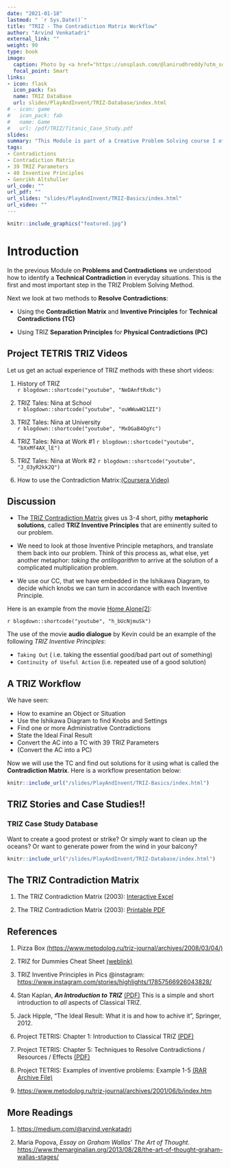 ```yaml
---
date: "2021-01-18"
lastmod: " `r Sys.Date()`"
title: "TRIZ - The Contradiction Matrix Workflow"
author: "Arvind Venkatadri"
external_link: ""
weight: 90
type: book
image:
  caption: Photo by <a href="https://unsplash.com/@lanirudhreddy?utm_source=unsplash&utm_medium=referral&utm_content=creditCopyText">ANIRUDH</a> on <a href="https://unsplash.com/s/photos/matrix?utm_source=unsplash&utm_medium=referral&utm_content=creditCopyText">Unsplash</a>
  focal_point: Smart
links:
- icon: flask
  icon_pack: fas
  name: TRIZ DataBase
  url: slides/PlayAndInvent/TRIZ-Database/index.html
# - icon: game
#   icon_pack: fab
#   name: Game
#   url: /pdf/TRIZ/Titanic_Case_Study.pdf
slides: 
summary: "This Module is part of a Creative Problem Solving course I offer at Srishti Manipal Institute, Bangalore"
tags:
- Contradictions
- Contradiction Matrix
- 39 TRIZ Parameters
- 40 Inventive Principles
- Genrikh Altshuller
url_code: ""
url_pdf: ""
url_slides: "slides/PlayAndInvent/TRIZ-Basics/index.html"
url_video: ""
---
```



```r
knitr::include_graphics("featured.jpg")

```

# Introduction

In the previous Module on **Problems and Contradictions** we understood how to identify a **Technical Contradiction** in everyday situations. This is the first and most important step in the TRIZ Problem Solving Method. 

Next we look at two methods to **Resolve Contradictions**:

- Using the **Contradiction Matrix** and **Inventive Principles** for **Technical Contradictions (TC)**

- Using TRIZ **Separation Principles** for **Physical Contradictions (PC)**


## Project TETRIS TRIZ Videos
Let us get an actual experience of TRIZ methods with these short videos:


1. History of TRIZ   
  `r blogdown::shortcode("youtube", "NeDAnftRx8c")`<br>


2. TRIZ Tales: Nina at School   
  `r blogdown::shortcode("youtube", "ouWWuwW21ZI")` <br>

3. TRIZ Tales: Nina at University   
  `r blogdown::shortcode("youtube", "MxOGaB4OgYc")` <br>

4. TRIZ Tales: Nina at Work #1 
  `r blogdown::shortcode("youtube", "bXxMf4AX_lE")` <br>

5. TRIZ Tales: Nina at Work #2 
  `r blogdown::shortcode("youtube", "J_O3yR2kk2Q")` <br>


6. How to use the Contradiction Matrix:[(Coursera Video)](https://www.coursera.org/lecture/creative-thinking-techniques-and-tools-for-success/contradiction-matrix-DtEKz>)

## Discussion

- The <u>[TRIZ Contradiction Matrix](pdf/TRIZ/matrix2003.pdf)</u> gives us 3-4 short, pithy **metaphoric solutions**, called **TRIZ Inventive Principles** that are eminently suited to our problem.\

- We need to look at those Inventive Principle metaphors, and translate them back into our problem. Think of this process as, what else, yet another metaphor: *taking the antilogarithm* to arrive at the solution of a complicated multiplication problem. \
- We use our CC, that we have embedded in the Ishikawa Diagram, to decide which knobs we can turn in accordance with each Inventive Principle. 


Here is an example from the movie <u>[Home Alone(2)](https://youtu.be/mz-snPWBQYQ)</u>:

`r blogdown::shortcode("youtube", "h_bUcNjmuSk")`

The use of the movie **audio dialogue** by Kevin could be an example of the following *TRIZ Inventive Principles*:\

- `Taking Out` ( i.e. taking the essential good/bad part out of something)\
- `Continuity of Useful Action` (i.e. repeated use of a good solution)


## A TRIZ Workflow

We have seen:\

- How to examine an Object or Situation 
- Use the Ishikawa Diagram to find Knobs and Settings
- Find one or more Administrative Contradictions  
- State the Ideal Final Result  
- Convert the AC into a TC with 39 TRIZ Parameters  
- (Convert the AC into a PC)  

Now we will use the TC and find out solutions for it using what is called the **Contradiction Matrix**. Here is a workflow presentation below:  

```r
knitr::include_url("/slides/PlayAndInvent/TRIZ-Basics/index.html")

```



## TRIZ Stories and Case Studies!!

### TRIZ Case Study Database

Want to create a good protest or strike? Or simply want to clean up the oceans? Or want to generate power from the wind in your balcony?


```r
knitr::include_url("/slides/PlayAndInvent/TRIZ-Database/index.html")

```

## The TRIZ Contradiction Matrix

1. The TRIZ Contradiction Matrix (2003): <u>[Interactive Excel](pdf/TRIZ/TRIZ_interactive_contradiction_matrix_2016.xlsx)</u>

1. The TRIZ Contradiction Matrix (2003): <u>[Printable PDF](pdf/TRIZ/matrix2003.pdf)</u>


## References

1. Pizza Box <u>(https://www.metodolog.ru/triz-journal/archives/2008/03/04/)</u>

1. TRIZ for Dummies Cheat Sheet <u>[(weblink)](https://www.dummies.com/business/management/triz-for-dummies-cheat-sheet/)</u>

1. TRIZ Inventive Principles in Pics @instagram: <u><https://www.instagram.com/stories/highlights/17857566926043828/></u>

1. Stan Kaplan, ***An Introduction to TRIZ*** <u>[(PDF)](pdf/TRIZ/Stan Kaplan-Intro-to-TRIZ.pdf)</u>
This is a simple and short introduction to *all* aspects of Classical TRIZ.

1. Jack Hipple, "The Ideal Result: What it is and how to achive it", Springer, 2012.

1. Project TETRIS: Chapter 1: Introduction to Classical TRIZ <u>[(PDF)](https://innovazionesistematica.it/wp-content/uploads/2020/10/EN_01.pdf)</u>


1. Project TETRIS: Chapter 5: Techniques  to  Resolve  Contradictions / Resources / Effects <u>[(PDF)](https://innovazionesistematica.it/wp-content/uploads/2020/10/EN_05.pdf)</u>

1. Project TETRIS: Examples of inventive problems: Example 1-5 <u>[(RAR Archive File)](https://innovazionesistematica.it/wp-content/uploads/2020/10/ExamplesEN.rar)</u>

1. <u><https://www.metodolog.ru/triz-journal/archives/2001/06/b/index.htm></u>

## More Readings

1. <u>https://medium.com/@arvind.venkatadri</u>

1. Maria Popova, *Essay on Graham Wallas' The Art of Thought*. <u><https://www.themarginalian.org/2013/08/28/the-art-of-thought-graham-wallas-stages/></u>



